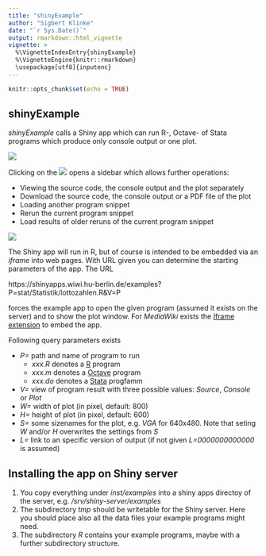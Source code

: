 ```yaml
--- 
title: "shinyExample" 
author: "Sigbert Klinke" 
date: "`r Sys.Date()`" 
output: rmarkdown::html_vignette 
vignette: > 
  %\VignetteIndexEntry{shinyExample} 
  %\VignetteEngine{knitr::rmarkdown} 
  \usepackage[utf8]{inputenc} 
---
```


```r
knitr::opts_chunk$set(echo = TRUE)
```

## shinyExample

*shinyExample* calls a Shiny app which can run R-, Octave- of Stata programs which produce only console output or one plot.

![](mmstat1.png)

Clicking on the ![](ExampleButton2.png) opens a sidebar which allows further operations:

* Viewing the source code, the console output and the plot separately
* Download the source code, the console output or a PDF file of the plot 
* Loading another program snippet
* Rerun the current program snippet
* Load results of older reruns of the current program snippet

![](mmstat2.png)

The Shiny app will run in R, but of course is intended to be embedded via an *iframe* into web pages. With URL given you can determine the starting parameters of the app. The URL

https://shinyapps.wiwi.hu-berlin.de/examples?P=stat/Statistik/lottozahlen.R&V=P

forces the example app to open the given program (assumed it exists on the server) and to show the plot window. For *MediaWiki* exists the [Iframe extension](https://www.mediawiki.org/wiki/Extension:Iframe) to embed the app.

Following query parameters exists

* *P=* path and name of program to run
    + *xxx.R* denotes a [R](https://www.r-project.org/) program
    + *xxx.m* denotes a [Octave](https://www.gnu.org/software/octave/) program
    + *xxx.do* denotes a [Stata](https://www.stata.com/) progfamm
* *V=* view of program result with three possible values: *Source*, *Console* or *Plot*
* *W=* width of plot (in pixel, default: 800)
* *H=* height of plot (in pixel, default: 600)
* *S=* some sizenames for the plot, e.g. *VGA* for 640x480. Note that seting *W* and/or *H* overwrites the settings from *S* 
* *L=* link to an specific version of output (if not given *L=0000000000000* is assumed) 

## Installing the app on Shiny server

1. You copy everything under *inst/examples* into a shiny apps directoy of the server, e.g. */srv/shiny-server/examples*
2. The subdirectory *tmp* should be writetable for the Shiny server. Here you should place also all the data files your example programs might need.
3. The subdirectory *R* contains your example programs, maybe with a further subdirectory structure.
